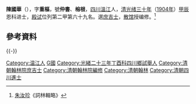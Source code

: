 {{Otheruses|陳國華|other=同名或類似名的其它條目描述}}

{{Multiple issues|
{{Update|time=2022-04-02T13:07:32+00:00}}
{{Refimprove|time=2022-04-02T13:07:32+00:00}}
}}
'''陳國華'''（{{bd|1870年||1923年||catIdx=C陳}}），字'''重樞'''，號'''仲書'''、'''榕根'''，[[四川|四川]][[温江县|溫江]]人，[[清朝|清]][[光绪三十年|光绪三十年]]（[[1904年|1904年]]）[[甲辰|甲辰]]恩科进士，[[殿试|殿试]]位列第二甲第六十九名。選[[庶吉士|庶吉士]]，[[散馆|散馆]]授编修。<ref>[[朱汝珍|朱汝珍]]《詞林輯略》</ref>

==參考資料==
{{reflist}}

{{-}}
{{清朝人物小作品}}
{{清朝官員小作品}}
{{中國政治人物小作品}}

{{光緒三十年甲辰恩科殿試金榜}}

{{DEFAULTSORT:Chen陳}}

[[Category:温江人|Category:温江人]]
[[Category:陳姓|G國]]
[[Category:光緒二十三年丁酉科四川鄉試舉人|Category:光緒二十三年丁酉科四川鄉試舉人]]
[[Category:清朝翰林院庶吉士|Category:清朝翰林院庶吉士]]
[[Category:清朝翰林院編修|Category:清朝翰林院編修]]
[[Category:清朝翰林|Category:清朝翰林]]
[[Category:清朝四川進士|Category:清朝四川進士]]